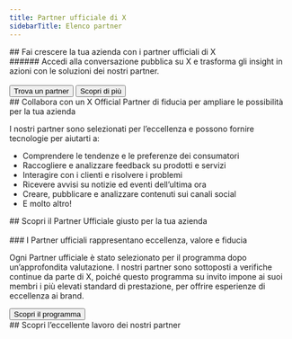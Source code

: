 ```yaml
---
title: Partner ufficiale di X
sidebarTitle: Elenco partner
---
```




<div id="build-your-business-with-x-official-partners">
  ## Fai crescere la tua azienda con i partner ufficiali di X
</div>

<div id="tap-into-the-public-conversation-on-x-and-turn-insights-into-action-with-solutions-from-our-partners">
  ###### Accedi alla conversazione pubblica su X e trasforma gli insight in azioni con le soluzioni dei nostri partner.
</div>

<br/>

<div style={{ display: 'flex', gap: '1rem', alignItems: 'center' }}>
  <Button href="https://partners.x.com/en/find-a-partner">
    Trova un partner
  </Button>

  <Button href="https://partners.x.com/en/about-the-program">
    Scopri di più
  </Button>
</div>

<div id="work-with-a-trusted-x-official-partner-to-expand-whats-possible-for-your-business">
  ## Collabora con un X Official Partner di fiducia per ampliare le possibilità per la tua azienda
</div>

I nostri partner sono selezionati per l’eccellenza e possono fornire tecnologie per aiutarti a:

* Comprendere le tendenze e le preferenze dei consumatori
* Raccogliere e analizzare feedback su prodotti e servizi
* Interagire con i clienti e risolvere i problemi
* Ricevere avvisi su notizie ed eventi dell’ultima ora
* Creare, pubblicare e analizzare contenuti sui canali social
* E molto altro!

<div id="discover-the-right-official-partner-for-your-business">
  ## Scopri il Partner Ufficiale giusto per la tua azienda
</div>

<br/>

<Banner title="I Partner Ufficiali rappresentano eccellenza, valore e fiducia" img="https://mintlify.s3-us-west-1.amazonaws.com/x-preview/images/XOPP_logo_black.png" description="Ogni Partner Ufficiale è stato selezionato per il programma dopo un’approfondita valutazione. I nostri partner sono sottoposti a revisioni continue da parte di X, poiché questo programma su invito impone ai suoi membri i più elevati standard di performance, per offrire esperienze di valore ai brand."/>

<div id="official-partners-represent-excellence-value-and-trust">
  ### I Partner ufficiali rappresentano eccellenza, valore e fiducia
</div>

Ogni Partner ufficiale è stato selezionato per il programma dopo un’approfondita valutazione. I nostri partner sono sottoposti a verifiche continue da parte di X, poiché questo programma su invito impone ai suoi membri i più elevati standard di prestazione, per offrire esperienze di eccellenza ai brand.

<Button href="https://partners.x.com/en/about-the-program">
  Scopri il programma
</Button>

<div id="see-our-partners-impressive-work">
  ## Scopri l’eccellente lavoro dei nostri partner
</div>

<CardGroup cols={3}>
  <StoryCard title="La NASA sfrutta gli insight sul pubblico di X per portare i fan verso nuove frontiere" href="https://partners.x.com/en/partner-resources/nasa-uses-twitter-audience-insights-to-take-fans-to-new-frontier" img="https://mintlify.s3-us-west-1.amazonaws.com/x-preview/images/Hero.jpg"/>
  <StoryCard title="La bellezza di X" href="https://partners.x.com/en/partner-resources/the-beauty-in-twitter" img="https://mintlify.s3-us-west-1.amazonaws.com/x-preview/images/thumbnail-sprinklr.png"/>
  <StoryCard title="Analizza la conversazione #ExtremeWeather su X" href="https://developer.x.com/en/use-cases/build-for-good/extreme-weather" img="https://mintlify.s3-us-west-1.amazonaws.com/x-preview/images/Extreme_369x277.png"/>
</CardGroup>